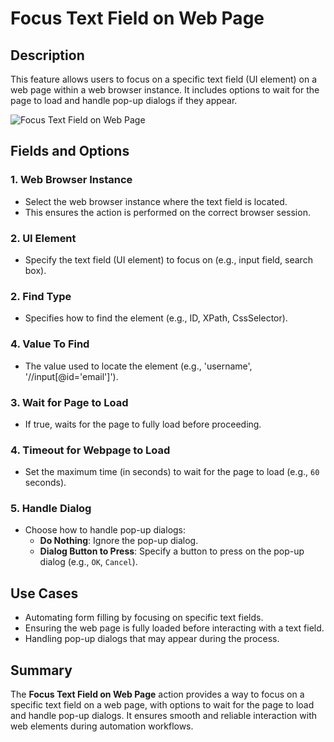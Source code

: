 # Focus Text Field on Web Page  

## Description
This feature allows users to focus on a specific text field (UI element) on a web page within a web browser instance. It includes options to wait for the page to load and handle pop-up dialogs if they appear.  

![Focus Text Field on Web Page](../../../assets/browser-automation/focus-text-feild-on-web-page.png)  

## Fields and Options  

### 1. Web Browser Instance
- Select the web browser instance where the text field is located.  
- This ensures the action is performed on the correct browser session.  

### 2. UI Element
- Specify the text field (UI element) to focus on (e.g., input field, search box).  

### 2. Find Type
- Specifies how to find the element (e.g., ID, XPath, CssSelector).  

### 4. Value To Find
- The value used to locate the element (e.g., 'username', '//input[@id='email']').

### 3. Wait for Page to Load
- If true, waits for the page to fully load before proceeding.

### 4. Timeout for Webpage to Load
- Set the maximum time (in seconds) to wait for the page to load (e.g., `60` seconds).  

### 5. Handle Dialog
- Choose how to handle pop-up dialogs:  
  - **Do Nothing**: Ignore the pop-up dialog.  
  - **Dialog Button to Press**: Specify a button to press on the pop-up dialog (e.g., `OK`, `Cancel`).  

## Use Cases
- Automating form filling by focusing on specific text fields.  
- Ensuring the web page is fully loaded before interacting with a text field.  
- Handling pop-up dialogs that may appear during the process.  

## Summary
The **Focus Text Field on Web Page** action provides a way to focus on a specific text field on a web page, with options to wait for the page to load and handle pop-up dialogs. It ensures smooth and reliable interaction with web elements during automation workflows.  